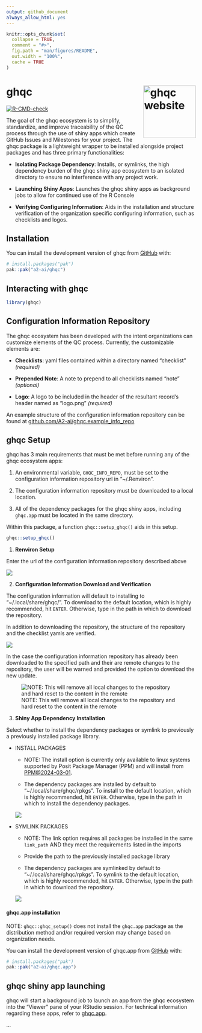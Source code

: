 ```yaml
---
output: github_document
always_allow_html: yes
---
```


<!-- README.md is generated from README.Rmd. Please edit that file -->

```r
knitr::opts_chunk$set(
  collapse = TRUE,
  comment = "#>",
  fig.path = "man/figures/README",
  out.width = "100%",
  cache = TRUE
)
```

# ghqc <a href="https://github.com/a2-ai/ghqc/"><img src="man/figures/logo.png" align="right" height="139" alt="ghqc website" /></a>

<!-- badges: start -->
[![R-CMD-check](https://github.com/A2-ai/ghqc/actions/workflows/R-CMD-check.yaml/badge.svg)](https://github.com/A2-ai/ghqc/actions/workflows/R-CMD-check.yaml)
<!-- badges: end -->

The goal of the ghqc ecosystem is to simplify, standardize, and improve traceability of the QC process through the use of shiny apps which create GitHub Issues and Milestones for your project. The ghqc package is a lightweight wrapper to be installed alongside project packages and has three primary functionalities:

- **Isolating Package Dependency**: Installs, or symlinks, the high dependency burden of the ghqc shiny app ecosystem to an isolated directory to ensure no interference with any project work.

- **Launching Shiny Apps**: Launches the ghqc shiny apps as background jobs to allow for continued use of the R Console

- **Verifying Configuring Information**: Aids in the installation and structure verification of the organization specific configuring information, such as checklists and logos.

## Installation

You can install the development version of ghqc from [GitHub](https://github.com/) with:

``` r
# install.packages("pak")
pak::pak("a2-ai/ghqc")
```

## Interacting with ghqc

``` r
library(ghqc)
```

## Configuration Information Repository

The ghqc ecosystem has been developed with the intent organizations can customize elements of the QC process. Currently, the customizable elements are:

- **Checklists**: yaml files contained within a directory named "checklist" *(required)*

- **Prepended Note**: A note to prepend to all checklists named "note" *(optional)*

- **Logo**: A logo to be included in the header of the resultant record's header named as "logo.png" *(required)*


An example structure of the configuration information repository can be found at [github.com/A2-ai/ghqc.example_info_repo](https://github.com/A2-ai/ghqc.example_info_repo)

## ghqc Setup

ghqc has 3 main requirements that must be met before running any of the ghqc ecosystem apps:

1. An environmental variable, `GHQC_INFO_REPO`, must be set to the configuration information repository url in "~/.Renviron". 

2. The configuration information repository must be downloaded to a local location. 

3. All of the dependency packages for the ghqc shiny apps, including `ghqc.app` must be located in the same directory. 

Within this package, a function `ghqc::setup_ghqc()` aids in this setup.

``` r
ghqc::setup_ghqc()
```

1. **Renviron Setup**

Enter the url of the configuration information repository described above

![](man/figures/renviron_setup.png)

2. **Configuration Information Download and Verification**

The configuration information will default to installing to "~/.local/share/ghqc/<repo_name>". To download to the default location, which is highly recommended, hit `ENTER`. Otherwise, type in the path in which to download the repository.

In addition to downloading the repository, the structure of the repository and the checklist yamls are verified.

![](man/figures/info_repo_download.png)

In the case the configuration information repository has already been downloaded to the specified path and their are remote changes to the repository, the user will be warned and provided the option to download the new update.

![NOTE: This will remove all local changes to the repository and hard reset to the content in the remote](man/figures/info_repo_update.png)

3. **Shiny App Dependency Installation**

Select whether to install the dependency packages or symlink to previously a previously installed package library. 

- INSTALL PACKAGES

  - NOTE: The install option is currently only available to linux systems supported by Posit Package Manager (PPM) and will install from [PPM@2024-03-01](https://packagemanager.posit.co/cran/2024-03-01). 
  
  - The dependency packages are installed by default to "~/.local/share/ghqc/rpkgs". To install to the default location, which is highly recommended, hit `ENTER`. Otherwise, type in the path in which to install the dependency packages.
  
  ![](man/figures/install_depends.png)

- SYMLINK PACKAGES  
  
  - NOTE: The link option requires all packages be installed in the same `link_path` AND they meet the requirements listed in the imports
  
  - Provide the path to the previously installed package library
  
  - The dependency packages are symlinked by default to "~/.local/share/ghqc/rpkgs". To symlink to the default location, which is highly recommended, hit `ENTER`. Otherwise, type in the path in which to download the repository.
  
  ![](man/figures/link_depends.png)

#### ghqc.app installation

NOTE: `ghqc::ghqc_setup()` does not install the `ghqc.app` package as the distribution method and/or required version may change based on organization needs.

You can install the development version of ghqc.app from [GitHub](https://github.com/) with:

``` r
# install.packages("pak")
pak::pak("a2-ai/ghqc.app")
```

## ghqc shiny app launching

ghqc will start a background job to launch an app from the ghqc ecosystem into the "Viewer" pane of your RStudio session. For technical information regarding these apps, refer to [ghqc.app](https://github.com/a2-ai/ghqc.app).


...

